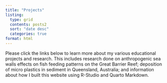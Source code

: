 ```yaml
---
title: "Projects"
listing:
  type: grid 
  contents: posts2
  sort: "date desc"
  categories: true
format: html
---
```


Please click the links below to learn more about my various educational projects and research. This includes research done on anthropogenic sea walls effects on fish feeding patterns on the Great Barrier Reef; deposition of micro plastics in sediment in Queensland, Australia; and information about how I built this website using R-Studio and Quarto Markdown.
